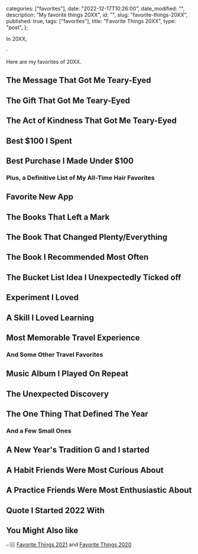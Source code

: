 
  categories: ["favorites"],
  date: "2022-12-17T10:26:00",
  date_modified: "",
  description: "My favorite things 20XX",
  id: "",
  slug: "favorite-things-20XX",
  published: true,
  tags: ["favorites"],
  title: "Favorite Things 20XX",
  type: "post",
};


In 20XX,

·

Here are my favorites of 20XX.

## The Message That Got Me Teary-Eyed

## The Gift That Got Me Teary-Eyed

## The Act of Kindness That Got Me Teary-Eyed

## Best $100 I Spent

## Best Purchase I Made Under $100

### Plus, a Definitive List of My All-Time Hair Favorites

## Favorite New App

## The Books That Left a Mark

## The Book That Changed Plenty/Everything

## The Book I Recommended Most Often

## The Bucket List Idea I Unexpectedly Ticked off

## Experiment I Loved

## A Skill I Loved Learning

## Most Memorable Travel Experience

### And Some Other Travel Favorites

## Music Album I Played On Repeat

## The Unexpected Discovery

## The One Thing That Defined The Year

### And a Few Small Ones

## A New Year's Tradition G and I started

## A Habit Friends Were Most Curious About

## A Practice Friends Were Most Enthusiastic About

## Quote I Started 2022 With

## You Might Also like

👉🏽 [Favorite Things 2021](/favorite-things-20XX/) and [Favorite Things 2020](/favorite-things-20XX/)

